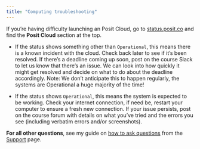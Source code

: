 ```yaml
---
title: "Computing troubleshooting"
---
```


If you're having difficulty launching an Posit Cloud, go to [status.posit.co](https://status.posit.co/) and find the **Posit Cloud** section at the top.

-   If the status shows something other than `Operational`, this means there is a known incident with the cloud. Check back later to see if it's been resolved. If there's a deadline coming up soon, post on the course Slack to let us know that there's an issue. We can look into how quickly it might get resolved and decide on what to do about the deadline accordingly. Note: We don't anticipate this to happen regularly, the systems are Operational a huge majority of the time!

-   If the status shows `Operational`, this means the system is expected to be working. Check your internet connection, if need be, restart your computer to ensure a fresh new connection. If your issue persists, post on the course forum with details on what you've tried and the errors you see (including verbatim errors and/or screenshots).

**For all other questions**, see my guide on [how to ask questions](http://localhost:6794/course-support.html#how-to-ask-for-help) from the [Support](http://localhost:6794/course-support.html) page.
